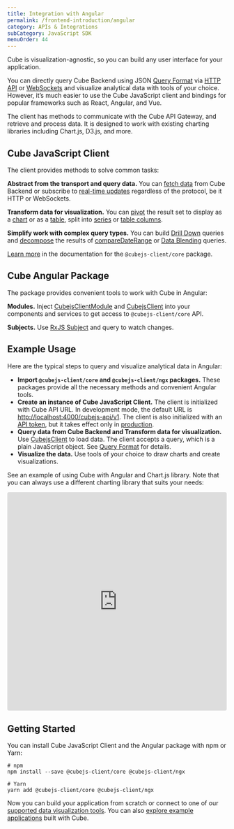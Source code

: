 ```yaml
---
title: Integration with Angular
permalink: /frontend-introduction/angular
category: APIs & Integrations
subCategory: JavaScript SDK
menuOrder: 44
---
```


Cube is visualization-agnostic, so you can build any user interface for your
application.

You can directly query Cube Backend using
JSON [Query Format](https://cube.dev/docs/query-format) via [HTTP API](https://cube.dev/docs/rest-api)
or [WebSockets](https://cube.dev/docs/real-time-data-fetch#web-sockets) and
visualize analytical data with tools of your choice. However, it’s much easier
to use the Cube JavaScript client and bindings for popular frameworks such as
React, Angular, and Vue.

The client has methods to communicate with the Cube API Gateway, and retrieve
and process data. It is designed to work with existing charting libraries
including Chart.js, D3.js, and more.

## Cube JavaScript Client

The client provides methods to solve common tasks:

**Abstract from the transport and query data.** You can
[fetch data](https://cube.dev/docs/@cubejs-client-core#load) from Cube Backend
or subscribe to [real-time updates](https://cube.dev/docs/real-time-data-fetch)
regardless of the protocol, be it HTTP or WebSockets.

**Transform data for visualization.** You can
[pivot](https://cube.dev/docs/@cubejs-client-core#pivot) the result set to
display as a [chart](https://cube.dev/docs/@cubejs-client-core#chart-pivot) or
as a [table](https://cube.dev/docs/@cubejs-client-core#table-pivot), split into
[series](https://cube.dev/docs/@cubejs-client-core#series) or
[table columns](https://cube.dev/docs/@cubejs-client-core#table-columns).

**Simplify work with complex query types.** You can build
[Drill Down](https://cube.dev/docs/@cubejs-client-core#drill-down) queries and
[decompose](https://cube.dev/docs/@cubejs-client-core#decompose) the results of
[compareDateRange](https://cube.dev/docs/query-format#time-dimensions-format) or
[Data Blending](https://cube.dev/docs/recipes/data-blending) queries.

[Learn more](https://cube.dev/docs/@cubejs-client-core) in the documentation for
the `@cubejs-client/core` package.

## Cube Angular Package

The package provides convenient tools to work with Cube in Angular:

**Modules.** Inject
[CubejsClientModule](https://cube.dev/docs/@cubejs-client-vue#query-builder) and
[CubejsClient](https://cube.dev/docs/@cubejs-client-vue#query-renderer) into
your components and services to get access to `@cubejs-client/core` API.

**Subjects.** Use [RxJS Subject](https://cube.dev/docs/@cubejs-client-ngx#api)
and query to watch changes.

## Example Usage

Here are the typical steps to query and visualize analytical data in Angular:

- **Import `@cubejs-client/core` and `@cubejs-client/ngx` packages.** These
  packages provide all the necessary methods and convenient Angular tools.
- **Create an instance of Cube JavaScript Client.** The client is initialized
  with Cube API URL. In development mode, the default URL is
  [http://localhost:4000/cubejs-api/v1](http://localhost:4000/cubejs-api/v1).
  The client is also initialized with an
  [API token](https://cube.dev/docs/security), but it takes effect only in
  [production](https://cube.dev/docs/deployment/production-checklist).
- **Query data from Cube Backend and Transform data for visualization.** Use
  [CubejsClient](https://cube.dev/docs/@cubejs-client-ngx#api) to load data. The
  client accepts a query, which is a plain JavaScript object. See
  [Query Format](https://cube.dev/docs/query-format) for details.
- **Visualize the data.** Use tools of your choice to draw charts and create
  visualizations.

See an example of using Cube with Angular and Chart.js library. Note that you
can always use a different charting library that suits your needs:

<iframe
  src="https://codesandbox.io/embed/cube-js-angular-client-3fhqz?fontsize=14&hidenavigation=1&theme=dark"
  style="width:100%; height:500px; border:0; border-radius: 4px; overflow:hidden;"
  sandbox="allow-modals allow-forms allow-popups allow-scripts allow-same-origin"
></iframe>

## Getting Started

You can install Cube JavaScript Client and the Angular package with npm or Yarn:

```bash{outputLines: 1,3-4}
# npm
npm install --save @cubejs-client/core @cubejs-client/ngx

# Yarn
yarn add @cubejs-client/core @cubejs-client/ngx
```

Now you can build your application from scratch or connect to one of our
[supported data visualization tools](/config/downstream). You can also
[explore example applications](https://cube.dev/docs/examples) built with Cube.
